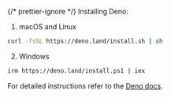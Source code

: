 {/* prettier-ignore */}
Installing Deno:

1. macOS and Linux

```sh
curl -fsSL https://deno.land/install.sh | sh
```

2. Windows

```sh
irm https://deno.land/install.ps1 | iex

```

For detailed instructions refer to the
[Deno docs](https://docs.deno.com/runtime/getting_started/installation).
